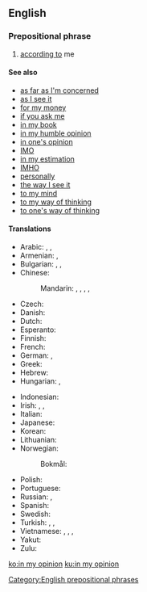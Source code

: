 ==English==

===Prepositional phrase===
{{en-prep phrase|[[in]] [[my]] [[opinion]]}}

# [[according to]] me

====See also====
* [[as far as I'm concerned]]
* [[as I see it]]
* [[for my money]]
* [[if you ask me]]
* [[in my book]]
* [[in my humble opinion]]
* [[in one's opinion]]
* [[IMO]]
* [[in my estimation]]
* [[IMHO]]
* [[personally]]
* [[the way I see it]]
* [[to my mind]]
* [[to my way of thinking]]
* [[to one's way of thinking]]

====Translations====
{{trans-top|according to me}}
* Arabic: {{t|ar|فُي رَأْيِي}}, {{t|ar|لِرَٰأْيِي|tr=li-raʾyī}}, {{t|ar|فِي ظَنِّي}}
* Armenian: {{t|hy|իմ կարծիքով}}, {{t|hy|ըստ իս}}
* Bulgarian: {{t|bg|според мен|sc=Cyrl}}, {{t|bg|по мое мнение|sc=Cyrl}}, {{t|bg|по моему|sc=Cyrl}}
* Chinese:
*: Mandarin: {{t+|cmn|對我來說|sc=Hani}}, {{t|cmn|对我来说|tr=duì wǒ lái shuō|sc=Hani}}, {{t+|cmn|依我看|tr=yī wǒ kàn|sc=Hani}}, {{t|cmn|在我看來|sc=Hani}}, {{t|cmn|在我看来|tr=zài wǒ kàn lái|sc=Hani}}
* Czech: {{t|cs|podle mého mínění}}
* Danish: {{t-needed|da}}
* Dutch: {{t|nl|naar mijn mening}}
* Esperanto: {{t|eo|miaopinie}}
* Finnish: {{t|fi|([[minun]]) [[mielestäni]]}}
* French: {{t+|fr|à mon avis}}
* German: {{t|de|meiner Meinung nach}}, {{t|de|meines Erachtens}}
* Greek: {{t|el|κατά τη γνώμη μου}}
* Hebrew: {{t|he|לדעתי|tr=leda'atí|sc=Hebr}}
* Hungarian: {{t|hu|véleményem szerint}}, {{t|hu|szerintem}}
{{trans-mid}}
* Indonesian: {{t|id|menurut pendapat saya}}
* Irish: {{t|ga|dar liom}}, {{t|ga|dar liomsa}} {{qualifier|emphatic}}, {{t|ga|is dóigh liom}}
* Italian: {{t|it|secondo me}}
* Japanese: {{t|ja|私見では|tr=しけんでは, shiken dewa}}
* Korean: {{t|ko|내 생각엔|sc=Kore}}
* Lithuanian: {{t|lt|mano nuomone}}
* Norwegian:
*: Bokmål: {{t|nb|etter min mening}}
* Polish: {{t-check|pl|[[mój|moim]] [[zdanie]]m}} <!-- was "[[mój|moim]] [[zdanie]]m" - assumed sum-of-parts; if an idiom, remove the wikilinks to the individual words. see [[User:Kephir/gadgets/xte#Translation_fixing]] -->
* Portuguese: {{t|pt|na minha opinião}}
* Russian: {{t+|ru|по-мо́ему}}, {{t|ru|по моему́ мне́нию}}
* Spanish: {{t|es|en mi opinión}}
* Swedish: {{t|sv|i min mening}}
* Turkish: {{t+|tr|bence}}, {{t|tr|bana göre}}, {{t|tr|fikrimce}}
* Vietnamese: {{t|vi|theo tôi}}, {{t|vi|theo tôi nghĩ}}, {{t|vi|theo mình}}, {{t|vi|theo mình nghĩ}}
* Yakut: {{t|sah|мин санаабар|sc=Cyrl}}
* Zulu: {{t-needed|zu}}
{{trans-bottom}}

[[Category:English prepositional phrases]]

[[ko:in my opinion]]
[[ku:in my opinion]]